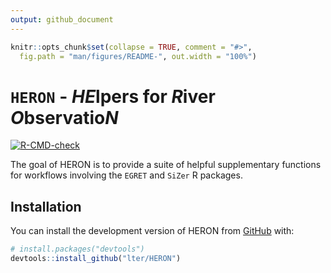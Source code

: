 ```yaml
---
output: github_document
---
```


<!-- README.md is generated from README.Rmd. Please edit that file -->

```r
knitr::opts_chunk$set(collapse = TRUE, comment = "#>",
  fig.path = "man/figures/README-", out.width = "100%")
```

# `HERON` - *HE*lpers for *R*iver *O*bservatio*N*

<!-- badges: start -->
[![R-CMD-check](https://github.com/lter/HERON/actions/workflows/R-CMD-check.yaml/badge.svg)](https://github.com/lter/HERON/actions/workflows/R-CMD-check.yaml)
<!-- badges: end -->

The goal of HERON is to provide a suite of helpful supplementary functions for workflows involving the `EGRET` and `SiZer` R packages.

## Installation

You can install the development version of HERON from [GitHub](https://github.com/) with:

``` r
# install.packages("devtools")
devtools::install_github("lter/HERON")
```





